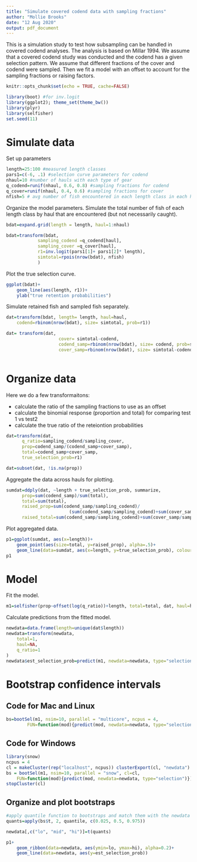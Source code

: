 ```yaml
---
title: "Simulate covered codend data with sampling fractions"
author: "Mollie Brooks"
date: "12 Aug 2020"
output: pdf_document
---
```


This is a simulation study to test how subsampling can be handled in covered codend analyses. The analysis is based on Millar 1994. We assume that a covered codend study was conducted and the codend has a given selection pattern. We assume that different fractions of the cover and codend were sampled. Then we fit a model with an offset to account for the sampling fractions or raising factors. 

```r
knitr::opts_chunk$set(echo = TRUE, cache=FALSE)
```

```r
library(boot) #for inv.logit
library(ggplot2); theme_set(theme_bw())
library(plyr)
library(selfisher)
set.seed(11)
```

# Simulate data

Set up parameters

```r
length=25:100 #measured length classes
pars1=c(-6, .1) #selection curve parameters for codend
nhaul=10 #number of hauls with each type of gear
q_codend=runif(nhaul, 0.6, 0.8) #sampling fractions for codend
q_cover=runif(nhaul, 0.4, 0.6) #sampling fractions for cover
nfish=5 # avg number of fish encountered in each length class in each haul
```

Organize the model parameters. Simulate the total number of fish  of each length class by haul that are encountered (but not necessarily caught).

```r
bdat=expand.grid(length = length, haul=1:nhaul)

bdat=transform(bdat, 
			sampling_codend =q_codend[haul], 
			sampling_cover =q_cover[haul], 
			r1=inv.logit(pars1[1]+ pars1[2]* length),
			simtotal=rpois(nrow(bdat), nfish)
			)
```

Plot the true selection curve.

```r
ggplot(bdat)+
	geom_line(aes(length, r1))+
	ylab("true retention probabilities")
```

Simulate retained fish and sampled fish separately.

```r
dat=transform(bdat, length= length, haul=haul,
	codend=rbinom(nrow(bdat), size= simtotal, prob=r1))

dat= transform(dat, 
					cover= simtotal-codend, 
					codend_samp=rbinom(nrow(bdat), size= codend, prob=sampling_codend),
					cover_samp=rbinom(nrow(bdat), size= simtotal-codend, prob=sampling_cover))
																 
```

# Organize data

Here we do a few transformaitons:

 * calculate the ratio of the sampling fractions to use as an offset
 * calculate the binomial response (proportion and total) for comparing test 1 vs test2
 * calculate the true ratio of the reteiontion probabilities

```r

dat=transform(dat, 
      q_ratio=sampling_codend/sampling_cover,
      prop=codend_samp/(codend_samp+cover_samp),
      total=codend_samp+cover_samp,
      true_selection_prob=r1)

dat=subset(dat, !is.na(prop))
```


Aggregate the data across hauls for plotting.

```r
sumdat=ddply(dat, ~length + true_selection_prob, summarize, 
      prop=sum(codend_samp)/sum(total), 
      total=sum(total),
      raised_prop=sum(codend_samp/sampling_codend)/
                        (sum(codend_samp/sampling_codend)+sum(cover_samp/sampling_cover)),
      raised_total=sum(codend_samp/sampling_codend)+sum(cover_samp/sampling_cover))
```

Plot aggregated data.

```r
p1=ggplot(sumdat, aes(x=length))+
    geom_point(aes(size=total, y=raised_prop), alpha=.5)+
    geom_line(data=sumdat, aes(x=length, y=true_selection_prob), colour="red", alpha=.5, lwd=2)
p1
```

# Model

Fit the model. 

```r
m1=selfisher(prop~offset(log(q_ratio))+length, total=total, dat, haul=haul)
```

Calculate predictions from the fitted model.

```r
newdata=data.frame(length=unique(dat$length))
newdata=transform(newdata,
    total=1,
    haul=NA,
    q_ratio=1
)
newdata$est_selection_prob=predict(m1, newdata=newdata, type="selection")
```

# Bootstrap confidence intervals

## Code for Mac and Linux

```r
bs=bootSel(m1, nsim=10, parallel = "multicore", ncpus = 4,
        FUN=function(mod){predict(mod, newdata=newdata, type="selection")})

```

## Code for Windows

```r
library(snow)
ncpus = 4
cl = makeCluster(rep("localhost", ncpus)) clusterExport(cl, "newdata")
bs = bootSel(m1, nsim=10, parallel = "snow", cl=cl,
    FUN=function(mod){predict(mod, newdata=newdata, type="selection")}) 
stopCluster(cl)
```

## Organize and plot bootstraps

```r
#apply quantile function to bootstraps and match them with the newdata used for predictions 
quants=apply(bs$t, 2, quantile, c(0.025, 0.5, 0.975)) 

newdata[,c("lo", "mid", "hi")]=t(quants)

p1+
	geom_ribbon(data=newdata, aes(ymin=lo, ymax=hi), alpha=0.2)+
	geom_line(data=newdata, aes(y=est_selection_prob))
	
```